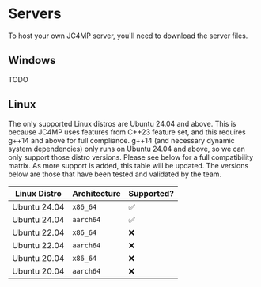 # Servers

To host your own JC4MP server, you'll need to download the server files.

## Windows

TODO

## Linux

The only supported Linux distros are Ubuntu 24.04 and above. This is because JC4MP uses features from C++23 feature set, and this requires g++14 and above for full compliance. g++14 (and necessary dynamic system dependencies) only runs on Ubuntu 24.04 and above, so we can only support those distro versions. Please see below for a full compatibility matrix. As more support is added, this table will be updated. The versions below are those that have been tested and validated by the team.


| Linux Distro   | Architecture | Supported? |
|----------------|--------------|------------|
| Ubuntu 24.04   | `x86_64`       | ✅         |
| Ubuntu 24.04   | `aarch64`      | ✅         |
| Ubuntu 22.04   | `x86_64`       | ❌         |
| Ubuntu 22.04   | `aarch64`      | ❌         |
| Ubuntu 20.04   | `x86_64`       | ❌         |
| Ubuntu 20.04   | `aarch64`      | ❌         |

